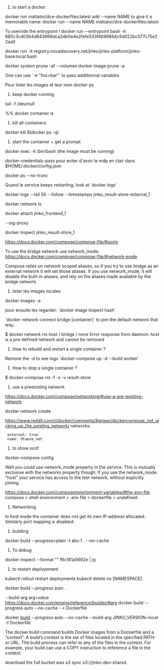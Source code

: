 # to start a docker
docker run mattator/dce-dockerfiles:latest 
add --name NAME to give it a memorable name:
docker run --name NAME mattator/dce-dockerfiles:latest 

To override the entrypoint !
docker run --entrypoint bash -it 885c3cd03b4d643999dca2db0e4e2fefe533f4689864c5d022bc077c75e22aa0

docker run -it registry.novadiscovery.net/jinko/jinko-platform/jinko-base:local bash 

docker system prune -af --volumes
docker image prune -a

One can use `-e "foo=bar"` to pass additionnal variables.

Pour lister les images et leur nom
docker ps

# keep docker running

tail -f /dev/null

%% docker container ls

# kill all containers

docker kill $(docker ps -q)


# start the container + get a prompt 

docker exec -it <container name> /bin/bash
(the image must be running)

docker-credentials-pass pour eviter d'avoir le mdp en clair dans $HOME/.docker/config.json

docker ps --no-trunc

Quand le service keeps restarting, look at `docker logs`

docker logs --tail 50 --follow --timestamps jinko_result-store-external_1

docker network ls

docker attach jinko_frontend_1

--sig-proxy

docker inspect jinko_result-store_1

https://docs.docker.com/compose/compose-file/#ports



To use the bridge network use network_mode: https://docs.docker.com/compose/compose-file/#network-mode

Compose relies on network scoped aliases, so if you try to use bridge as an external network it will set those aliases. If you use network_mode, it will disable the built-in aliases, and rely on the aliases made available by the bridge network.

# lister les images locales
docker images -a

pour ensuite les regarder:
`docker image inspect hash`

`docker network connect bridge [container]`
to join the default network that way.

$ docker network rm host / bridge / none
Error response from daemon: host is a pre-defined network and cannot be removed

# How to rebuild and restart a single container ?
Remove the -d to see logs
`docker-compose up -d --build worker`

# How to stop a single container ?
$ docker-compose rm -f -s -v result-store

# use a preexisting network
https://docs.docker.com/compose/networking/#use-a-pre-existing-network

docker network create

https://www.reddit.com/r/docker/comments/8wlggo/dockercompose_not_picking_up_the_existing_network/
networks:
  external: true
  name: dtaone_net

# to show ocnf
docker-compose config

Well you could use network_mode property in the service. This is mutually exclusive with the networks property though. If you use the network_mode: "host" your service has access to the test network, without explicitly joining.

https://docs.docker.com/compose/environment-variables/#the-env-file
compose > shell environment > .env file > dockerfile > undefined


# Networking
In host mode the container does not get its own IP-address allocated. 
Similarly port mapping is disabled.

# building
docker build --progress=plain -t abc:1 . --no-cache

# To debug
docker inspect --format "{{json .State.Health }}" f6c181a5692e | jq

# to restart deployement

kubectl rollout restart deployments
kubectl delete ns [NAMESPACE]

docker build --progress auto .

--build-arg  arg=value https://docs.docker.com/engine/reference/builder/#arg
docker build --progress auto --no-cache - < Dockerfile

docker [[build]] --progress auto --no-cache --build-arg JINKO_VERSION=local  -f Dockerfile


The docker build command builds Docker images from a Dockerfile and a “context”. A build’s context is the set of files located in the specified PATH or URL. The build process can refer to any of the files in the context. For example, your build can use a COPY instruction to reference a file in the context.

download the full bucket aws s3 sync s3://jinko-dev-shared .
